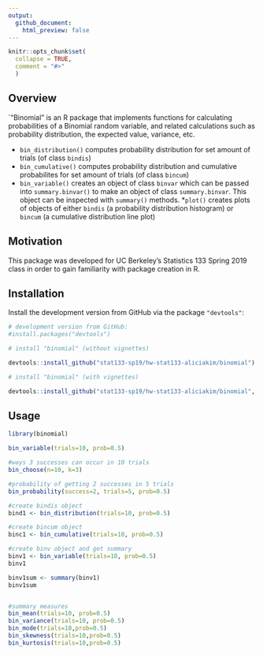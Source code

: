 ```yaml
---
output: 
  github_document:
    html_preview: false
---
```


```r
knitr::opts_chunk$set(
  collapse = TRUE,
  comment = "#>"
  )
```

## Overview

`"Binomial" is an R package that implements functions for calculating probabilities of a Binomial random variable, and related calculations such as probability distribution, the expected value, variance, etc.


* `bin_distribution()` computes probability distribution for set amount of trials (of class `bindis`)
* `bin_cumulative()` computes probability distribution and cumulative probabilites for set amount of trials (of class `bincum`)
* `bin_variable()` creates an object of class `binvar` which can be passed into `summary.binvar()`  to make an object of class `summary.binvar`.  This object can be inspected with `summary()` methods.
*`plot()` creates plots of objects of either `bindis` (a probability distribution histogram) or `bincum` (a cumulative distribution line plot)

## Motivation

This package was developed for UC Berkeley's Statistics 133 Spring 2019 class in order to gain familiarity with package creation in R.

## Installation

Install the development version from GitHub via the package `"devtools"`:

```r
# development version from GitHub:
#install.packages("devtools") 

# install "binomial" (without vignettes)

devtools::install_github("stat133-sp19/hw-stat133-aliciakim/binomial")

# install "binomial" (with vignettes)

devtools::install_github("stat133-sp19/hw-stat133-aliciakim/binomial", build_vignettes = TRUE)
```

## Usage
```r
library(binomial)

bin_variable(trials=10, prob=0.5)

#ways 3 successes can occur in 10 trials
bin_choose(n=10, k=3)

#probability of getting 2 successes in 5 trials
bin_probability(success=2, trials=5, prob=0.5)

#create bindis object
bind1 <- bin_distribution(trials=10, prob=0.5)

#create bincum object
binc1 <- bin_cumulative(trials=10, prob=0.5)

#create binv object and get summary
binv1 <- bin_variable(trials=10, prob=0.5)
binv1

binv1sum <- summary(binv1)
binv1sum


#summary measures
bin_mean(trials=10, prob=0.5)
bin_variance(trials=10, prob=0.5)
bin_mode(trials=10,prob=0.5)
bin_skewness(trials=10,prob=0.5)
bin_kurtosis(trials=10,prob=0.5)
```

